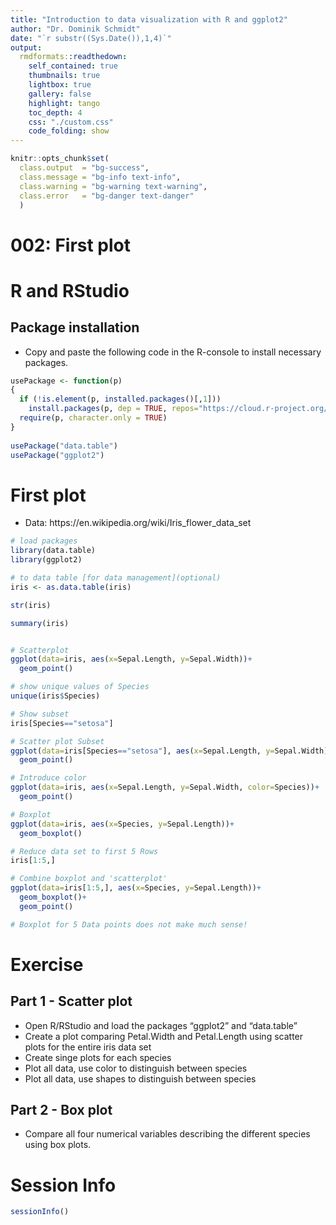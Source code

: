 ```yaml
---
title: "Introduction to data visualization with R and ggplot2"
author: "Dr. Dominik Schmidt"
date: "`r substr((Sys.Date()),1,4)`"
output:
  rmdformats::readthedown:
    self_contained: true
    thumbnails: true
    lightbox: true
    gallery: false
    highlight: tango
    toc_depth: 4    
    css: "./custom.css"     
    code_folding: show
---
```

```r

knitr::opts_chunk$set(
  class.output  = "bg-success",
  class.message = "bg-info text-info",
  class.warning = "bg-warning text-warning",
  class.error   = "bg-danger text-danger"
  )
```


# 002: First plot




# R and RStudio

## Package installation

- Copy and paste the following code in the R-console to install necessary packages.


```r

usePackage <- function(p) 	
{	
  if (!is.element(p, installed.packages()[,1]))	
    install.packages(p, dep = TRUE, repos="https://cloud.r-project.org/", lib=.libPaths()[1])	
  require(p, character.only = TRUE)	
}	
	
usePackage("data.table")
usePackage("ggplot2")


```





# First plot

- Data: https://en.wikipedia.org/wiki/Iris_flower_data_set


```r
# load packages
library(data.table)
library(ggplot2)

# to data table [for data management](optional)
iris <- as.data.table(iris)

str(iris)

summary(iris)


# Scatterplot
ggplot(data=iris, aes(x=Sepal.Length, y=Sepal.Width))+
  geom_point()

# show unique values of Species
unique(iris$Species)

# Show subset
iris[Species=="setosa"]

# Scatter plot Subset
ggplot(data=iris[Species=="setosa"], aes(x=Sepal.Length, y=Sepal.Width))+
  geom_point()

# Introduce color
ggplot(data=iris, aes(x=Sepal.Length, y=Sepal.Width, color=Species))+
  geom_point()

# Boxplot
ggplot(data=iris, aes(x=Species, y=Sepal.Length))+
  geom_boxplot()  

# Reduce data set to first 5 Rows
iris[1:5,]

# Combine boxplot and 'scatterplot'
ggplot(data=iris[1:5,], aes(x=Species, y=Sepal.Length))+
  geom_boxplot()+
  geom_point()

# Boxplot for 5 Data points does not make much sense!

```



# Exercise 

## Part 1 - Scatter plot

- Open R/RStudio and load the packages "ggplot2" and "data.table"
- Create a plot comparing Petal.Width and Petal.Length using scatter plots for the entire iris data set 
- Create singe plots for each species
- Plot all data, use color to distinguish between species 
- Plot all data, use shapes to distinguish between species

## Part 2 - Box plot

- Compare all four numerical variables describing the different species using box plots.




#  Session Info

```r

sessionInfo()

```
